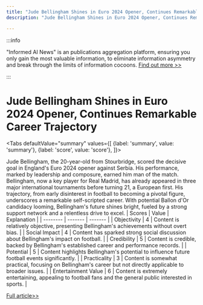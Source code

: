 ```yaml
---
title: "Jude Bellingham Shines in Euro 2024 Opener, Continues Remarkable Career Trajectory"
description: "Jude Bellingham Shines in Euro 2024 Opener, Continues Remarkable Career Trajectory"

---
```



:::info

"Informed AI News" is an publications aggregation platform, ensuring you only gain the most valuable information, to eliminate information asymmetry and break through the limits of information cocoons.  [Find out more >>](/)

:::

# Jude Bellingham Shines in Euro 2024 Opener, Continues Remarkable Career Trajectory


<Tabs
	defaultValue="summary"
	values={[
	{label: 'summary', value: 'summary'},
	{label: 'score', value: 'score'},
]}>
<TabItem value="summary">


Jude Bellingham, the 20-year-old from Stourbridge, scored the decisive goal in England's Euro 2024 opener against Serbia. His performance, marked by leadership and composure, earned him man of the match. Bellingham, now a key player for Real Madrid, has already appeared in three major international tournaments before turning 21, a European first. His trajectory, from early disinterest in football to becoming a pivotal figure, underscores a remarkable self-scripted career. With potential Ballon d'Or candidacy looming, Bellingham's future shines bright, fueled by a strong support network and a relentless drive to excel.
</TabItem>
<TabItem value="score">
	| Scores     | Value   | Explanation |
	| -------- | ------- | ------- |
	| Objectivity  | 4    | Content is relatively objective, presenting Bellingham's achievements without overt bias.    |
	| Social Impact | 4     | Content has sparked strong social discussion about Bellingham's impact on football.    |
	| Credibility    | 5    | Content is credible, backed by Bellingham's established career and performance records.    |
	| Potential    | 5    | Content highlights Bellingham's potential to influence future football events significantly.    |
	| Practicality    | 3    | Content is somewhat practical, focusing on Bellingham's career but not directly applicable to broader issues.    |
	| Entertainment Value    | 6    | Content is extremely entertaining, appealing to football fans and the general public interested in sports.    |
</TabItem>
</Tabs>

[Full article>>](https://www.bbc.com/sport/football/articles/cv22e6ll2r5o)
